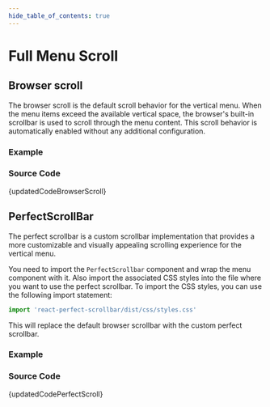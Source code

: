 ```yaml
---
hide_table_of_contents: true
---
```



# Full Menu Scroll


## Browser scroll

The browser scroll is the default scroll behavior for the vertical menu. When the menu items exceed the available vertical space, the browser's built-in scrollbar is used to scroll through the menu content. This scroll behavior is automatically enabled without any additional configuration.

### Example

<BrowserWindow url='/vertical-menu/menu-scroll/full/browser-scroll'>
  <Provider>
    <BrowserScroll />
  </Provider>
</BrowserWindow>

### Source Code

<TsToJsCodeSnippet>{updatedCodeBrowserScroll}</TsToJsCodeSnippet>

## PerfectScrollBar

The perfect scrollbar is a custom scrollbar implementation that provides a more customizable and visually appealing scrolling experience for the vertical menu.

You need to import the `PerfectScrollbar` component and wrap the menu component with it. Also import the associated CSS styles into the file where you want to use the perfect scrollbar. To import the CSS styles, you can use the following import statement:

```ts
import 'react-perfect-scrollbar/dist/css/styles.css'
```

This will replace the default browser scrollbar with the custom perfect scrollbar.

### Example

<BrowserWindow url='/vertical-menu/menu-scroll/full/perfect-scroll'>
  <Provider>
    <PerfectScroll />
  </Provider>
</BrowserWindow>

### Source Code

<TsToJsCodeSnippet>{updatedCodePerfectScroll}</TsToJsCodeSnippet>

